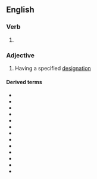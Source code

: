 ==English==

===Verb===
{{head|en|verb form}}

# {{en-past of|designate}}

===Adjective===
{{en-adj|-}}

# Having a specified [[designation]]

====Derived terms====
* {{l|en|census-designated place}}
* {{l|en|designated agent}}
* {{l|en|designated driver}}
* {{l|en|designated hitter}}
* {{l|en|designated marksman}}
* {{l|en|designated milk}}
* {{l|en|designated patient}}
* {{l|en|designated person}}
* {{l|en|designated runner}}
* {{l|en|designated service}}
* {{l|en|designated survivor}}
* {{l|en|designated value}}
* {{l|en|designated volume}}